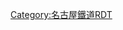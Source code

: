 {{Routemap|collapse=yes|title=築港線|title-bg=#727171|title-color=white|map=
HUBrg\HUBq\HUBq\uexHST!~HUBeq\~~ ~~''港東通電停''／''[[名古屋市電]]''：''{{link-ja|東臨港線|名古屋市電東臨港線}}''
ABZq+r\BHFq!~HUB\STRq\STRq\uxmKRZo\STRq\~~ ~~[[常滑線]]
STRl\BHFq!~HUBe\kSTR2+r\kSTRc3\uexSTR\\~~0.0~~TA03 '''[[大江站 (愛知縣)|大江]]'''
uexKHSTaq\uexSTR+r\kSTR+4!~POINTERg@fq\uexSTR\~~ ~~築港線
uexSTR!~POINTERg@fq\STR\uexSTR~~ ~~''{{link-ja|HSST|HSST|中部HSST開發}}''：''大江實驗線'' -2004
uexSTR\STR\uexHST~~ ~~''加福町電停''
\uexSTR\STR\uexSTR\exnKBSTa~~ ~~''{{link-ja|東Re|東レ}}名古屋工場''
KDSTaq\ABZq2\uxmKRZo!~STRc3\KRZ\uxmKRZ\eABZqnr\~~1.1~~{{link-ja|名電築港站|名電築港駅|名電築港}}~~{{link-ja|名古屋臨海鐵道|名古屋臨海鉄道|名臨}}：{{link-ja|東築線|名古屋臨海鉄道東築線}}
STRc1\KRZ2+4o!~uexSTR\STR!~STRc3\uexSTR\
uexSTR!~STRc1\ABZg+4\uexSTR
\uexKHSTe\BHF!~HUBaq\uexSTR!~HUBq\HUBlg~~1.5~~CH01 '''[[東名古屋港站|東名古港]]'''~~(II)
uexSTRq\uexSTRq\uexSTRq\emKRZ\uexABZql\uexHSTq!~HUBe\~~ ~~''大江町電停''／''名古屋市電''：''{{link-ja|大江線|名古屋市電大江線}}''
WDOCKSm\exnKBSTaq\exnSTRq\eABZg+nr\\WDOCKSm\~~ ~~''[[日本車輛製造]]大江工場''
WDOCKSm\\\eDST\\WDOCKSm\~~1.9~~''東名古屋港''~~(I) -1990
WDOCKSm\\\STRl\ENDEeq\WDOCKSm\~~ ~~大江埠頭
WDOCKSm\WDOCKSm\WDOCKSm\WDOCKSm\WDOCKSm\WDOCKSm\~~ ~~[[名古屋港]]
|bottom={{navbar|名古屋鐵道RDT/築港線}}
}}<noinclude>{{rdt intro|[[築港線|名古屋鐵道築港線]]}}

[[Category:名古屋鐵道RDT]]
[[Category:築港線| ]]

</noinclude>
